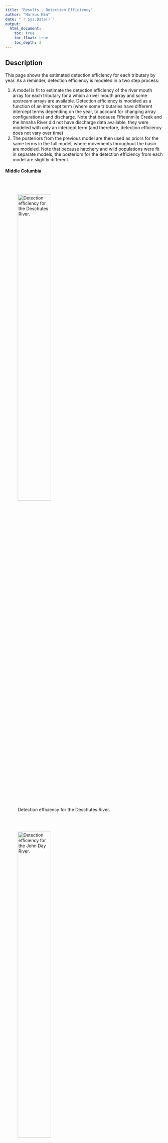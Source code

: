 ```yaml
---
title: "Results - Detection Efficiency"
author: "Markus Min"
date: "`r Sys.Date()`"
output:
  html_document:
    toc: true
    toc_float: true
    toc_depth: 3
---
```


## Description

This page shows the estimated detection efficiency for each tributary by year. As a reminder, detection efficiency is modeled in a two step process:

1. A model is fit to estimate the detection efficiency of the river mouth array for each tributary for a which a river mouth array and some upstream arrays are available. Detection efficiency is modeled as a function of an intercept term (where some tributaries have different intercept terms depending on the year, to account for changing array configurations) and discharge. Note that because Fifteenmile Creek and the Imnaha River did not have discharge data available, they were modeled with only an intercept term (and therefore, detection efficiency does not vary over time)
2. The posteriors from the previous model are then used as priors for the same terms in the full model, where movements throughout the basin are modeled. Note that because hatchery and wild populations were fit in separate models, the posteriors for the detection efficiency from each model are slightly different. 



#### Middle Columbia

<br>
<br>


![Detection efficiency for the Deschutes River.](site_figures/detection_efficiency/deschutes_DE_plot.png){width=50%}

<br>
<br>


![Detection efficiency for the John Day River.](site_figures/detection_efficiency/john_day_DE_plot.png){width=50%}

<br>
<br>


![Detection efficiency for Fifteenmile Creek.](site_figures/detection_efficiency/fifteenmile_DE_plot.png){width=50%}

<br>
<br>


![Detection efficiency for the Umatilla River.](site_figures/detection_efficiency/umatilla_DE_plot.png){width=50%}

<br>
<br>


![Detection efficiency for the Yakima River.](site_figures/detection_efficiency/yakima_DE_plot.png){width=50%}

<br>
<br>


![Detection efficiency for the Walla Walla River.](site_figures/detection_efficiency/walla_walla_DE_plot.png){width=50%}


#### Upper Columbia

![Detection efficiency for the Wenatchee River.](site_figures/detection_efficiency/wenatchee_DE_plot.png){width=50%}

<br>
<br>

![Detection efficiency for the Entiat River.](site_figures/detection_efficiency/entiat_DE_plot.png){width=50%}

<br>
<br>

![Detection efficiency for the Okanogan River.](site_figures/detection_efficiency/okanogan_DE_plot.png){width=50%}

<br>
<br>

![Detection efficiency for the Methow River.](site_figures/detection_efficiency/methow_DE_plot.png){width=50%}


#### Snake River

![Detection efficiency for Asotin Creek.](site_figures/detection_efficiency/asotin_DE_plot.png){width=50%}

<br>
<br>

**Detection efficiency cannot be estimated for the Clearwater River.**

<br>
<br>

![Detection efficiency for the Imnaha River.](site_figures/detection_efficiency/imnaha_DE_plot.png){width=50%}

<br>
<br>

**Detection efficiency cannot be estimated for the Grande Ronde River.**

<br>
<br>

**Detection efficiency cannot be estimated for the Salmon River.**

<br>
<br>

![Detection efficiency for the Tucannon River.](site_figures/detection_efficiency/tucannon_DE_plot.png){width=50%}

<br>
<br>